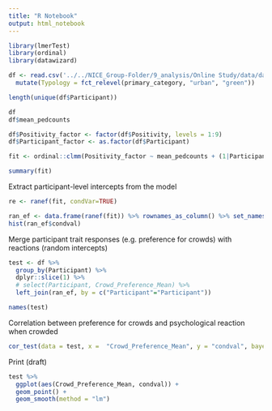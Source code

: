 ```yaml
---
title: "R Notebook"
output: html_notebook
---
```


```r

library(lmerTest)
library(ordinal)
library(datawizard)

```

```r

df <- read.csv('../../NICE_Group-Folder/9_analysis/Online Study/data/data_pruned_for_analysis_2022-09-14.csv') |> 
  mutate(Typology = fct_relevel(primary_category, "urban", "green"))

length(unique(df$Participant))

df
df$mean_pedcounts

df$Positivity_factor <- factor(df$Positivity, levels = 1:9)
df$Participant_factor <- as.factor(df$Participant)

fit <- ordinal::clmm(Positivity_factor ~ mean_pedcounts + (1|Participant_factor), data =  df)

summary(fit)

```

Extract participant-level intercepts from the model

```r

re <- ranef(fit, condVar=TRUE)

ran_ef <- data.frame(ranef(fit)) %>% rownames_as_column() %>% set_names(c("Participant", "condval"))
hist(ran_ef$condval)

```

Merge participant trait responses (e.g. preference for crowds) with reactions (random intercepts)

```r
test <- df %>% 
  group_by(Participant) %>% 
  dplyr::slice(1) %>% 
  # select(Participant, Crowd_Preference_Mean) %>% 
  left_join(ran_ef, by = c("Participant"="Participant"))

names(test)
```

Correlation between preference for crowds and psychological reaction when crowded

```r


cor_test(data = test, x =  "Crowd_Preference_Mean", y = "condval", bayesian = T)


```

Print (draft)

```r
test %>% 
  ggplot(aes(Crowd_Preference_Mean, condval)) + 
  geom_point() + 
  geom_smooth(method = "lm")
```
